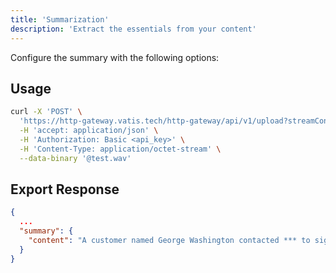 ```yaml
---
title: 'Summarization'
description: 'Extract the essentials from your content'
---
```



Configure the summary with the following options:

<LlmSummaryParameters />

## Usage

```bash
curl -X 'POST' \
  'https://http-gateway.vatis.tech/http-gateway/api/v1/upload?streamConfigurationTemplateId=668115d123bca7e3509723d4&summary=true&summaryTone=informative&persist=true' \
  -H 'accept: application/json' \
  -H 'Authorization: Basic <api_key>' \
  -H 'Content-Type: application/octet-stream' \
  --data-binary '@test.wav'
```

## Export Response

```json
{
  ...
  "summary": {
    "content": "A customer named George Washington contacted *** to sign up for Wi-Fi service. During the call, he provided his phone number..."
  }
}
```